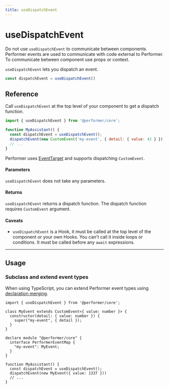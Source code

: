 ```yaml
---
title: useDispatchEvent
---
```


# useDispatchEvent


<Callout type="warning" emoji="⚠️">

Do not use `useDispatchEvent` to communicate between components. Performer events are used to communicate with code external to Performer. To communicate between component use props or context.

</Callout>


`useDispatchEvent` lets you dispatch an event.

```js
const dispatchEvent = useDispatchEvent()
```

## Reference

Call `useDispatchEvent` at the top level of your component to get a dispatch function.

```js
import { useDispatchEvent } from '@performer/core';

function MyAssistant() {
  const dispatchEvent = useDispatchEvent();
  dispatchEvent(new CustomEvent('my-event', { detail: { value: 42 } }))
  // ...
}
```

Performer uses [EventTarget](https://developer.mozilla.org/en-US/docs/Web/API/EventTarget) and supports dispatching `CustomEvent`.

#### Parameters

`useDispatchEvent` does not take any parameters.

#### Returns

`useDispatchEvent` returns a dispatch function. The dispatch function requires `CustomEvent` argument.

#### Caveats

- `useDispatchEvent` is a Hook, it must be called at the top level of the component or your own Hooks. You can't call it inside loops or conditions. It must be called before any `await` expressions.

---

## Usage

### Subclass and extend event types

When using TypeScript, you can extend Performer event types using [declaration merging](https://www.typescriptlang.org/docs/handbook/declaration-merging.html).

```tsx
import { useDispatchEvent } from '@performer/core';

class MyEvent extends CustomEvent<{ value: number }> {
  constructor(detail: { value: number }) {
    super("my-event", { detail });
  }
}

declare module "@performer/core" {
  interface PerformerEventMap {
    "my-event": MyEvent;
  }
}

function MyAssistant() {
  const dispatchEvent = useDispatchEvent();
  dispatchEvent(new MyEvent({ value: 1337 }))
  // ...
}
```
